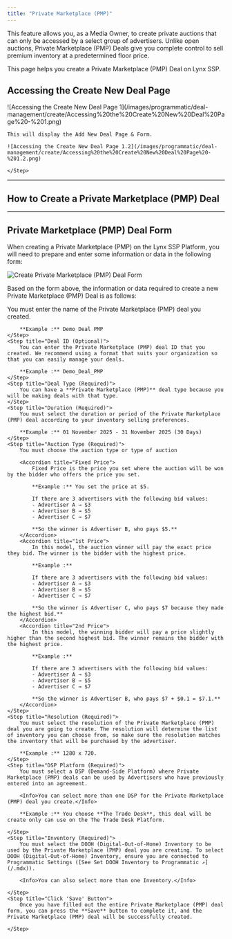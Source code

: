 ```yaml
---
title: "Private Marketplace (PMP)"
---
```


This feature allows you, as a Media Owner, to create private auctions that can only be accessed by a select group of advertisers. Unlike open auctions, Private Marketplace (PMP) Deals give you complete control to sell premium inventory at a predetermined floor price.

This page helps you create a Private Marketplace (PMP) Deal on Lynx SSP.

## Accessing the Create New Deal Page
<Steps>
    <Step title="Click 'Add New' Deal Button">
    ![Accessing the Create New Deal Page 1](/images/programmatic/deal-management/create/Accessing%20the%20Create%20New%20Deal%20Page%20-%201.png)

    This will display the Add New Deal Page & Form.

    ![Accessing the Create New Deal Page 1.2](/images/programmatic/deal-management/create/Accessing%20the%20Create%20New%20Deal%20Page%20-%201.2.png)

    </Step>
</Steps>

---

## How to Create a Private Marketplace (PMP) Deal


---

## Private Marketplace (PMP) Deal Form
When creating a Private Marketplace (PMP) on the Lynx SSP Platform, you will need to prepare and enter some information or data in the following form:

![Create Private Marketplace (PMP) Deal Form](/images/programmatic/deal-management/create/create-private-marketplace-deal-form.png)

Based on the form above, the information or data required to create a new Private Marketplace (PMP) Deal is as follows:

<Steps>
    <Step title="Deal Name (Required)">
        You must enter the name of the Private Marketplace (PMP) deal you created.

        **Example :** Demo Deal PMP
    </Step>
    <Step title="Deal ID (Optional)">
        You can enter the Private Marketplace (PMP) deal ID that you created. We recommend using a format that suits your organization so that you can easily manage your deals.

        **Example :** Demo_Deal_PMP
    </Step>
    <Step title="Deal Type (Required)">
        You can have a **Private Marketplace (PMP)** deal type because you will be making deals with that type.
    </Step>
    <Step title="Duration (Required)">
        You must select the duration or period of the Private Marketplace (PMP) deal according to your inventory selling preferences.

        **Example :** 01 November 2025 - 31 November 2025 (30 Days)
    </Step>
    <Step title="Auction Type (Required)">
        You must choose the auction type or type of auction 
    
        <Accordion title="Fixed Price">
            Fixed Price is the price you set where the auction will be won by the bidder who offers the price you set.

            **Example :** You set the price at $5.
           
            If there are 3 advertisers with the following bid values:
            - Advertiser A → $3
            - Advertiser B → $5
            - Advertiser C → $7
            
            **So the winner is Advertiser B, who pays $5.**
        </Accordion>
        <Accordion title="1st Price">
            In this model, the auction winner will pay the exact price they bid. The winner is the bidder with the highest price.

            **Example :** 
           
            If there are 3 advertisers with the following bid values:
            - Advertiser A → $3
            - Advertiser B → $5
            - Advertiser C → $7
            
            **So the winner is Advertiser C, who pays $7 because they made the highest bid.**
        </Accordion>
        <Accordion title="2nd Price">
            In this model, the winning bidder will pay a price slightly higher than the second highest bid. The winner remains the bidder with the highest price.

            **Example :** 
           
            If there are 3 advertisers with the following bid values:
            - Advertiser A → $3
            - Advertiser B → $5
            - Advertiser C → $7
            
            **So the winner is Advertiser B, who pays $7 + $0.1 = $7.1.**
        </Accordion>
    </Step>
    <Step title="Resolution (Required)">
        You must select the resolution of the Private Marketplace (PMP) deal you are going to create. The resolution will determine the list of inventory you can choose from, so make sure the resolution matches the inventory that will be purchased by the advertiser.

        **Example :** 1280 x 720.
    </Step>
    <Step title="DSP Platform (Required)">
        You must select a DSP (Demand-Side Platform) where Private Marketplace (PMP) deals can be used by Advertisers who have previously entered into an agreement. 

        <Info>You can select more than one DSP for the Private Marketplace (PMP) deal you create.</Info>      

        **Example :** You choose **The Trade Desk**, this deal will be create only can use on the The Trade Desk Platform.

    </Step>
    <Step title="Inventory (Required)">
        You must select the DOOH (Digital-Out-of-Home) Inventory to be used by the Private Marketplace (PMP) deal you are creating. To select DOOH (Digital-Out-of-Home) Inventory, ensure you are connected to Programmatic Settings ([See Set DOOH Inventory to Programmatic ↗](/.mdx)).
        
        <Info>You can also select more than one Inventory.</Info>

    </Step>
    <Step title="Click 'Save' Button">
        Once you have filled out the entire Private Marketplace (PMP) deal form, you can press the **Save** button to complete it, and the Private Marketplace (PMP) deal will be successfully created.

    </Step>
</Steps>
